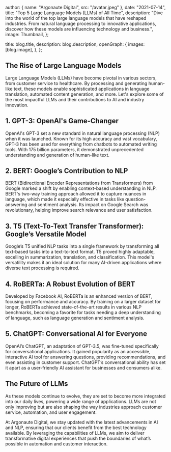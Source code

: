 
  author: { name: "Argonaute Digital", src: "/avatar.jpeg" },
  date: "2021-07-14",
  title: "Top 5 Large Language Models (LLMs) of All Time",
  description:
    "Dive into the world of the top large language models that have reshaped industries. From natural language processing to innovative applications, discover how these models are influencing technology and business.",
  image: Thumbnail,
};

  title: blog.title,
  description: blog.description,
  openGraph: {
    images: [blog.image],
  },
};


## The Rise of Large Language Models

Large Language Models (LLMs) have become pivotal in various sectors, from customer service to healthcare. By processing and generating human-like text, these models enable sophisticated applications in language translation, automated content generation, and more. Let's explore some of the most impactful LLMs and their contributions to AI and industry innovation.

## 1. GPT-3: OpenAI's Game-Changer

OpenAI's GPT-3 set a new standard in natural language processing (NLP) when it was launched. Known for its high accuracy and vast vocabulary, GPT-3 has been used for everything from chatbots to automated writing tools. With 175 billion parameters, it demonstrated unprecedented understanding and generation of human-like text.

## 2. BERT: Google’s Contribution to NLP

BERT (Bidirectional Encoder Representations from Transformers) from Google marked a shift by enabling context-based understanding in NLP. BERT's two-way training approach allowed it to capture nuances in language, which made it especially effective in tasks like question-answering and sentiment analysis. Its impact on Google Search was revolutionary, helping improve search relevance and user satisfaction.

## 3. T5 (Text-To-Text Transfer Transformer): Google’s Versatile Model

Google’s T5 unified NLP tasks into a single framework by transforming all text-based tasks into a text-to-text format. T5 proved highly adaptable, excelling in summarization, translation, and classification. This model's versatility makes it an ideal solution for many AI-driven applications where diverse text processing is required.

## 4. RoBERTa: A Robust Evolution of BERT

Developed by Facebook AI, RoBERTa is an enhanced version of BERT, focusing on performance and accuracy. By training on a larger dataset for longer, RoBERTa achieved state-of-the-art results in various NLP benchmarks, becoming a favorite for tasks needing a deep understanding of language, such as language generation and sentiment analysis.

## 5. ChatGPT: Conversational AI for Everyone

OpenAI’s ChatGPT, an adaptation of GPT-3.5, was fine-tuned specifically for conversational applications. It gained popularity as an accessible, interactive AI tool for answering questions, providing recommendations, and even assisting in customer support. ChatGPT’s conversational ability has set it apart as a user-friendly AI assistant for businesses and consumers alike.

## The Future of LLMs

As these models continue to evolve, they are set to become more integrated into our daily lives, powering a wide range of applications. LLMs are not only improving but are also shaping the way industries approach customer service, automation, and user engagement.

At Argonaute Digital, we stay updated with the latest advancements in AI and NLP, ensuring that our clients benefit from the best technology available. By leveraging the capabilities of LLMs, we aim to deliver transformative digital experiences that push the boundaries of what’s possible in automation and customer interaction.
